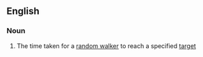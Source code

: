 ==English==

===Noun===
{{en-noun|head=[[first]]-[[passage]] [[time]]}}

# {{lb|en|mathematics}} The time taken for a [[random walker]] to reach a specified [[target]]
#: {{syn|en|q1=abbreviation|FPT}}